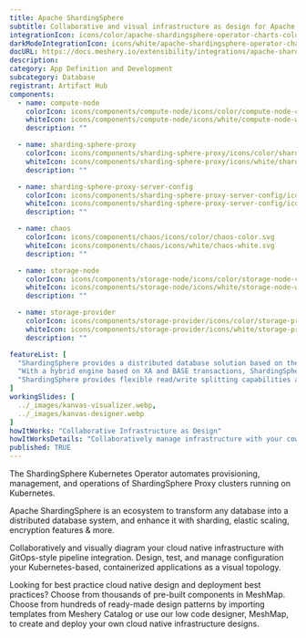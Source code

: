 ```yaml
---
title: Apache ShardingSphere
subtitle: Collaborative and visual infrastructure as design for Apache ShardingSphere
integrationIcon: icons/color/apache-shardingsphere-operator-charts-color.svg
darkModeIntegrationIcon: icons/white/apache-shardingsphere-operator-charts-white.svg
docURL: https://docs.meshery.io/extensibility/integrations/apache-shardingsphere-operator-charts
description: 
category: App Definition and Development
subcategory: Database
registrant: Artifact Hub
components:
  - name: compute-node
    colorIcon: icons/components/compute-node/icons/color/compute-node-color.svg
    whiteIcon: icons/components/compute-node/icons/white/compute-node-white.svg
    description: ""

  - name: sharding-sphere-proxy
    colorIcon: icons/components/sharding-sphere-proxy/icons/color/sharding-sphere-proxy-color.svg
    whiteIcon: icons/components/sharding-sphere-proxy/icons/white/sharding-sphere-proxy-white.svg
    description: ""

  - name: sharding-sphere-proxy-server-config
    colorIcon: icons/components/sharding-sphere-proxy-server-config/icons/color/sharding-sphere-proxy-server-config-color.svg
    whiteIcon: icons/components/sharding-sphere-proxy-server-config/icons/white/sharding-sphere-proxy-server-config-white.svg
    description: ""

  - name: chaos
    colorIcon: icons/components/chaos/icons/color/chaos-color.svg
    whiteIcon: icons/components/chaos/icons/white/chaos-white.svg
    description: ""

  - name: storage-node
    colorIcon: icons/components/storage-node/icons/color/storage-node-color.svg
    whiteIcon: icons/components/storage-node/icons/white/storage-node-white.svg
    description: ""

  - name: storage-provider
    colorIcon: icons/components/storage-provider/icons/color/storage-provider-color.svg
    whiteIcon: icons/components/storage-provider/icons/white/storage-provider-white.svg
    description: ""

featureList: [
  "ShardingSphere provides a distributed database solution based on the underlying database, which can scale computing and storage horizontally.",
  "With a hybrid engine based on XA and BASE transactions, ShardingSphere provides distributed transaction capabilities on top of standalone databases, enabling data security across underlying data sources.",
  "ShardingSphere provides flexible read/write splitting capabilities and can achieve read access load balancing based on the understanding of SQL semantics and the ability to perceive the underlying database topology."
]
workingSlides: [
  ../_images/kanvas-visualizer.webp,
  ../_images/kanvas-designer.webp
]
howItWorks: "Collaborative Infrastructure as Design"
howItWorksDetails: "Collaboratively manage infrastructure with your coworkers synchronously sharing the same designs."
published: TRUE
---
```

<p>
The ShardingSphere Kubernetes Operator automates provisioning, management, and operations of ShardingSphere Proxy clusters running on Kubernetes.
</p>
<p>Apache ShardingSphere is an ecosystem to transform any database into a distributed database system, and enhance it with sharding, elastic scaling, encryption features & more.</p>
<p>
    Collaboratively and visually diagram your cloud native infrastructure with GitOps-style pipeline integration. Design, test, and manage configuration your Kubernetes-based, containerized applications as a visual topology.
</p>
<p>
    Looking for best practice cloud native design and deployment best practices? Choose from thousands of pre-built components in MeshMap. Choose from hundreds of ready-made design patterns by importing templates from Meshery Catalog or use our low code designer, MeshMap, to create and deploy your own cloud native infrastructure designs.
</p>
